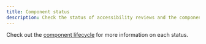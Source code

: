 ```yaml
---
title: Component status
description: Check the status of accessibility reviews and the component lifecycle status of each component.
---
```




<Note>

Check out the [component lifecycle](/guides/component-lifecycle) for more information on each status.

</Note>

<RailsProvider>
  <StatusTable />
</RailsProvider>
